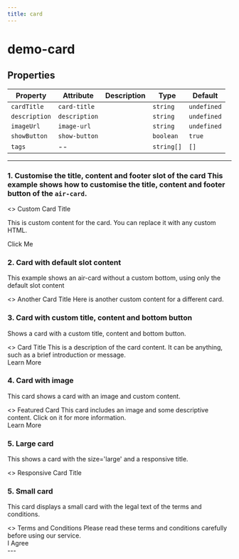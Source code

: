 ```yaml
---
title: card
---
```


<!-- truncate -->

# demo-card

<!-- Auto Generated Below -->


## Properties

| Property      | Attribute     | Description | Type       | Default     |
| ------------- | ------------- | ----------- | ---------- | ----------- |
| `cardTitle`   | `card-title`  |             | `string`   | `undefined` |
| `description` | `description` |             | `string`   | `undefined` |
| `imageUrl`    | `image-url`   |             | `string`   | `undefined` |
| `showButton`  | `show-button` |             | `boolean`  | `true`      |
| `tags`        | --            |             | `string[]` | `[]`        |


----------------------------------------------

### 1. Customise the title, content and footer slot of the card This example shows how to customise the title, content and footer button of the `air-card`.

<air-previewer size="large">
<>
<air-card imageUrl='https://via.placeholder.com/150' isHighlighted='true'>
  <span slot='title'>Custom Card Title</span>
  
  <span slot='content'>This is custom content for the card. You can replace it with any custom HTML. </span>
  
  <div slot='footer'>
    <air-button
      id='myButton'
      size='small'
      variant='solid'
      color='primary'
      loading='false'
      disabled='false'
    >
      Click Me
    </air-button>
  </div>
</air-card>
</>
</air-previewer>

### 2. Card with default slot content 

This example shows an air-card without a custom bottom, using only the default slot content

<air-previewer size="large">
<>
<air-card isHighlighted="false">
  <span slot="title">Another Card Title</span>
  <span slot="content">Here is another custom content for a different card.</span>
</air-card>
</>
</air-previewer>

### 3. Card with custom title, content and bottom button

Shows a card with a custom title, content and bottom button.

<air-previewer size="large">
<>
<air-card isHighlighted='true'>
<span slot='title'>
<air-text type='heading' level='1' color='primary'>Card Title</air-text>
</span>
<span slot='content'>
<air-text type='body' color='secondary'>This is a description of the card content. It can be anything, such as a brief introduction or message. </air-text>
  </span>
<div slot='footer'>
<air-button size='small' variant='solid' color='primary'>Learn More</air-button>
</div>
</air-card>
</>
</air-previewer>

### 4. Card with image
This card shows a card with an image and custom content.

<air-previewer size="large">
<>
<air-card isHighlighted='false' imageUrl='https://via.placeholder.com/150'>
<span slot='title'>
<air-text type='heading' level='2' color='primary'>Featured Card</air-text>
</span>
<span slot='content'>
    <air-text type='body' color='tertiary'>This card includes an image and some descriptive content. Click on it for more information. </air-text>
</span>
<div slot='footer'>
<air-button size='medium' variant='outline' color='primary'>Learn More</air-button>
</div>
</air-card>
</>
</air-previewer>

### 5. Large card
This shows a card with the size='large' and a responsive title.

<air-previewer size="large">
<>
<air-card isHighlighted='false' size='large'>
  <span slot='content'>
    <air-text type='fluid-heading' color='primary'>Responsive Card Title</air-text>
  </span>
</air-card>
</>
</air-previewer>

### 5. Small card
This card displays a small card with the legal text of the terms and conditions.

<air-previewer size="large">
<>
<air-card isHighlighted='false' size='small'>
  <span slot='title'>
    <air-text type='heading' level='3' color='primary'>Terms and Conditions</air-text>
  </span>
  <span slot='content'>
    <air-text type='legal' color='tertiary'>Please read these terms and conditions carefully before using our service. </air-text>
</span>
<div slot='footer'>
<air-button size='small' variant='outline' color='secondary'>I Agree</air-button>
</div>
</air-card>
</>
</air-previewer>
---